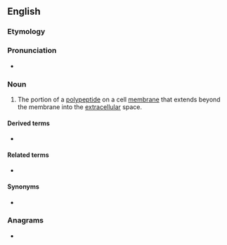 ==English==

===Etymology===
{{prefix|ecto|domain|lang=en}}

===Pronunciation===
* {{a|US}} {{IPA|ˈɛktoʊdoʊˌmeɪn|lang=en}}

===Noun===
{{en-noun}}
{{wikipedia}}

# {{label|en|biochemistry}} The portion of a [[polypeptide]] on a cell [[membrane]] that extends beyond the membrane into the [[extracellular]] space.

====Derived terms====
* {{l|en|ectodomain shedding}}

====Related terms====
* {{l|en|endodomain}}

====Synonyms====
* {{l|en|exodomain}}

===Anagrams===
* {{l|en|adenotomic}}